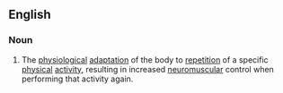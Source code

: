 ==English==
{{wikipedia}}
===Noun===
{{en-noun|head=[[muscle]] [[memory]]|-}}

# The [[physiological]] [[adaptation]] of the body to [[repetition]] of a specific [[physical]] [[activity]], resulting in increased [[neuromuscular]] control when performing that activity again.